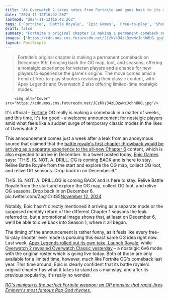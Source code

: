 ```yaml
---
title: "As Overwatch 2 takes notes from Fortnite and goes back to its roots for a few weeks, Epic goes one better with the confirmation of Fortnite OG's permanent return"
date: "2024-11-12T16:42:26Z"
lastmod: "2024-11-12T16:42:26Z"
tags: ['Fortnite', 'Battle Royale', 'Epic Games', 'Free-to-play', 'Shooter', 'Apex Legends', 'Overwatch 2', 'Nostalgia', 'Classic Mode', 'OG', 'Chapter 1', 'Season 1']
draft: false
summary: "Fortnite's original chapter is making a permanent comeback on December 6th, bringing back the OG map, loot, and seasons, offering a nostalgic experience for veteran players and a chance for new players to experience the game's origins. The move comes amid a trend of free-to-play shooters revisiting their classic content, with Apex Legends and Overwatch 2 also offering limited-time nostalgic modes."
images: ["https://cdn.mos.cms.futurecdn.net/JCzkVs34zLDzwNcJchh8UG.jpg"]
layout: PostSimple
---
```

> Fortnite's original chapter is making a permanent comeback on December 6th, bringing back the OG map, loot, and seasons, offering a nostalgic experience for veteran players and a chance for new players to experience the game's origins. The move comes amid a trend of free-to-play shooters revisiting their classic content, with Apex Legends and Overwatch 2 also offering limited-time nostalgic modes.


        <img alt="Cover" src="https://cdn.mos.cms.futurecdn.net/JCzkVs34zLDzwNcJchh8UG.jpg"/>
        
It's official – [<u>Fortnite</u>](https://www.gamesradar.com/fortnite-guide/) OG really is making a comeback in a matter of weeks, and this time, it's for good – a welcome announcement for nostalgic players amid what feels like a sudden surge of temporary classic modes in the likes of Overwatch 2.

This announcement comes just a week after a leak from an anonymous source that claimed that the [battle royale's first chapter throwback would be arriving as a separate experience to the all-new Chapter 6](https://www.gamesradar.com/games/fortnite/fortnite-og-is-apparently-making-a-full-time-comeback-next-month-as-a-separate-experience-to-the-all-new-chapter-6/) content, which is also expected to arrive in December. In a tweet posted today, [Epic Games](https://www.gamesradar.com/tag/epic-games/) says: "THIS. IS. NOT. A. DRILL. OG is coming BACK and is here to stay. Relive Battle Royale from the start and explore the OG map, collect OG loot, and relive OG seasons. Drop back in on December 6." 

THIS. IS. NOT. A. DRILL.OG is coming BACK and is here to stay. Relive Battle Royale from the start and explore the OG map, collect OG loot, and relive OG seasons. Drop back in on December 6. pic.twitter.com/Zpg1CrItS5[November 12, 2024](https://twitter.com/FortniteGame/status/1856351379838701691)

Notably, Epic hasn't directly mentioned it arriving as a separate mode or the supposed monthly return of the different Chapter 1 seasons the leak referred to, but a promotional image shows that, at least on December 6, we'll be able to dive back into Season 1, where it all began.

The timing of the announcement is rather funny, as it feels like every free-to-play shooter ever made is pursuing this exact same OG idea right now. Last week, [<u>Apex Legends rolled out its own take, Launch Royale</u>](https://www.gamesradar.com/games/apex-legends/after-5-years-apex-legends-is-going-back-to-the-beginning-with-a-fortnite-style-mode-letting-you-experience-the-launch-version-of-the-battle-royale-fps/), while [<u>Overwatch 2 revealed Overwatch Classic yesterday</u>](https://www.gamesradar.com/games/fps/overwatch-2-is-getting-the-wow-classic-treatment-with-a-limited-time-mode-featuring-the-hero-shooters-original-2016-lineup-of-21-heroes-12-maps-and-4-game-modes/) – a nostalgic 6v6 mode with the original roster which is going live today. Both of those are only available for a limited time, however, much like Fortnite OG's comeback last year. This time around, Epic is clearly confident that its battle royale's original chapter has what it takes to stand as a mainstay, and after its previous popularity, it's really no wonder. 

[<u><em>RG's minigun is the perfect Fortnite weapon: an OP monster that rapid-fires Eminem's most famous Rap God rhymes.</em></u>](https://www.gamesradar.com/games/fortnite/rgs-minigun-is-the-perfect-fortnite-weapon-an-op-monster-that-rapid-fires-eminems-most-famous-rap-god-rhymes/)
        